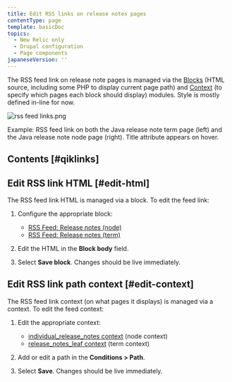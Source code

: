 ```yaml
---
title: Edit RSS links on release notes pages
contentType: page
template: basicDoc
topics:
  - New Relic only
  - Drupal configuration
  - Page components
japaneseVersion: ''
---
```


The RSS feed link on release note pages is managed via the [Blocks](/admin/structure/block) (HTML source, including some PHP to display current page path) and [Context](/admin/structure/context) (to specify which pages each block should display) modules. Style is mostly defined in-line for now.

![rss feed links.png](./images/rss-feed-links.png "rss feed links.png")

Example: RSS feed link on both the Java release note term page (left) and the Java release note node page (right). Title attribute appears on hover.

## Contents [#qiklinks]

## Edit RSS link HTML [#edit-html]

The RSS feed link HTML is managed via a block. To edit the feed link:

1. Configure the appropriate block:

   * [RSS Feed: Release notes (node)](/admin/structure/block/manage/block/71/configure)
   * [RSS Feed: Release notes (term)](/admin/structure/block/manage/block/76/configure)
2. Edit the HTML in the **Block body** field.
3. Select **Save block**. Changes should be live immediately.

## Edit RSS link path context [#edit-context]

The RSS feed link context (on what pages it displays) is managed via a context. To edit the feed context:

1. Edit the appropriate context:

   * [individual_release_notes context](/admin/structure/context/list/individual_release_notes/edit) (node context)
   * [release_notes_leaf context](/admin/structure/context/list/release_notes_leaf/edit) (term context)
2. Add or edit a path in the **Conditions > Path**.
3. Select **Save**. Changes should be live immediately.
